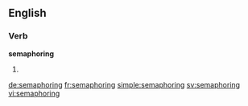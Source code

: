 
==English==

===Verb===
'''semaphoring'''

# {{present participle of|semaphore}}

[[de:semaphoring]]
[[fr:semaphoring]]
[[simple:semaphoring]]
[[sv:semaphoring]]
[[vi:semaphoring]]